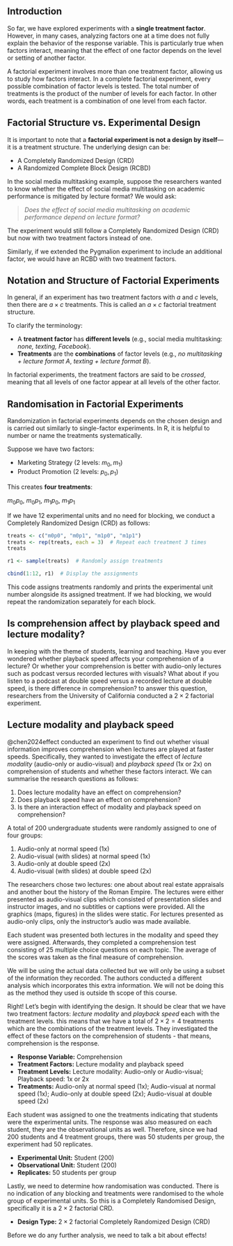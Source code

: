 ## Introduction

So far, we have explored experiments with a **single treatment factor**. However, in many cases, analyzing factors one at a time does not fully explain the behavior of the response variable. This is particularly true when factors interact, meaning that the effect of one factor depends on the level or setting of another factor.

A factorial experiment involves more than one treatment factor, allowing us to study how factors interact. In a complete factorial experiment, every possible combination of factor levels is tested. The total number of treatments is the product of the number of levels for each factor. In other words, each treatment is a combination of one level from each factor.

## Factorial Structure vs. Experimental Design

It is important to note that a **factorial experiment is not a design by itself**—it is a treatment structure. The underlying design can be:

-   A Completely Randomized Design (CRD)
-   A Randomized Complete Block Design (RCBD)

In the social media multitasking example, suppose the researchers wanted to know whether the effect of social media multitasking on academic performance is mitigated by lecture format? We would ask:

> *Does the effect of social media multitasking on academic performance depend on lecture format?*

The experiment would still follow a Completely Randomized Design (CRD) but now with two treatment factors instead of one.

Similarly, if we extended the Pygmalion experiment to include an additional factor, we would have an RCBD with two treatment factors.

## Notation and Structure of Factorial Experiments

In general, if an experiment has two treatment factors with $a$ and $c$ levels, then there are $a \times c$ treatments. This is called an $a \times c$ factorial treatment structure.

To clarify the terminology:

-   A **treatment factor** has **different levels** (e.g., social media multitasking: *none, texting, Facebook*).
-   **Treatments** are the **combinations** of factor levels (e.g., *no multitasking + lecture format A*, *texting + lecture format B*).

In factorial experiments, the treatment factors are said to be *crossed*, meaning that all levels of one factor appear at all levels of the other factor.

## Randomisation in Factorial Experiments

Randomization in factorial experiments depends on the chosen design and is carried out similarly to single-factor experiments. In R, it is helpful to number or name the treatments systematically.

Suppose we have two factors:

-   Marketing Strategy (2 levels: $m_0, m_1$)
-   Product Promotion (2 levels: $p_0, p_1$)

This creates **four treatments**:

$m_0p_0$, $m_0p_1$, $m_1p_0$, $m_1p_1$

If we have 12 experimental units and no need for blocking, we conduct a Completely Randomized Design (CRD) as follows:

```r
treats <- c("m0p0", "m0p1", "m1p0", "m1p1")
treats <- rep(treats, each = 3)  # Repeat each treatment 3 times
treats 

r1 <- sample(treats)  # Randomly assign treatments

cbind(1:12, r1)  # Display the assignments

```

This code assigns treatments randomly and prints the experimental unit number alongside its assigned treatment. If we had blocking, we would repeat the randomization separately for each block.

## Is comprehension affect by playback speed and lecture modality?

In keeping with the theme of students, learning and teaching. Have you ever wondered whether playback speed affects your comprehension of a lecture? Or whether your comprehension is better with audio-only lectures such as podcast versus recorded lectures with visuals? What about if you listen to a podcast at double speed versus a recorded lecture at double speed, is there difference in comprehension? to answer this question, researchers from the University of California conducted a $2\times2$ factorial experiment.

::: {#warning-example1 .callout-warning icon="false"}
## Lecture modality and playback speed

@chen2024effect conducted an experiment to find out whether visual information improves comprehension when lectures are played at faster speeds. Specifically, they wanted to investigate the effect of *lecture modality* (audio-only or audio-visual) and *playback speed* (1x or 2x) on comprehension of students and whether these factors interact. We can summarise the research questions as follows:

1.  Does lecture modality have an effect on comprehension?
2.  Does playback speed have an effect on comprehension?
3.  Is there an interaction effect of modality and playback speed on comprehension?

A total of 200 undergraduate students were randomly assigned to one of four groups:

1.  Audio-only at normal speed (1x)
2.  Audio-visual (with slides) at normal speed (1x)
3.  Audio-only at double speed (2x)
4.  Audio-visual (with slides) at double speed (2x)

The researchers chose two lectures: one about about real estate appraisals and another bout the history of the Roman Empire. The lectures were either presented as audio-visual clips which consisted of presentation slides and instructor images, and no subtitles or captions were provided. All the graphics (maps, figures) in the slides were static. For lectures presented as audio-only clips, only the instructor’s audio was made available.

Each student was presented both lectures in the modality and speed they were assigned. Afterwards, they completed a comprehension test consisting of 25 multiple choice questions on each topic. The average of the scores was taken as the final measure of comprehension.
:::

::: column-margin
We will be using the actual data collected but we will only be using a subset of the information they recorded. The authors conducted a different analysis which incorporates this extra information. We will not be doing this as the method they used is outside th scope of this course.
:::

Right! Let's begin with identifying the design. It should be clear that we have two treatment factors: *lecture modality* and *playback speed* each with the treatment levels. this means that we have a total of $2 \times 2 = 4$ treatments which are the combinations of the treatment levels. They investigated the effect of these factors on the comprehension of students - that means, comprehension is the response.

-   **Response Variable:** Comprehension\
-   **Treatment Factors:** Lecture modality and playback speed\
-   **Treatment Levels:** Lecture modality: Audio-only or Audio-visual; Playback speed: 1x or 2x\
-   **Treatments:** Audio-only at normal speed (1x); Audio-visual at normal speed (1x); Audio-only at double speed (2x); Audio-visual at double speed (2x)

Each student was assigned to one the treatments indicating that students were the experimental units. The response was also measured on each student, they are the observational units as well. Therefore, since we had 200 students and 4 treatment groups, there was 50 students per group, the experiment had 50 replicates.

-   **Experimental Unit:** Student (200)\
-   **Observational Unit:** Student (200)\
-   **Replicates:** 50 students per group\

Lastly, we need to determine how randomisation was conducted. There is no indication of any blocking and treatments were randomised to the whole group of experimental units. So this is a Completely Randomised Design, specifically it is a $2\times2$ factorial CRD.

-   **Design Type:** $2\times2$ factorial Completely Randomized Design (CRD)

Before we do any further analysis, we need to talk a bit about effects!
